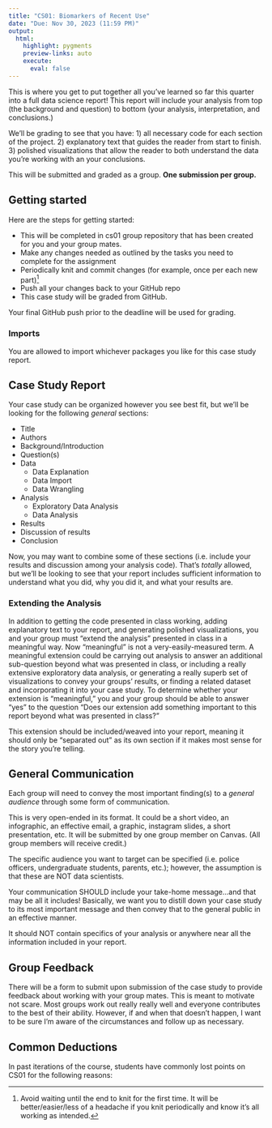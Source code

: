 ```yaml
---
title: "CS01: Biomarkers of Recent Use"
date: "Due: Nov 30, 2023 (11:59 PM)"
output: 
  html: 
    highlight: pygments
    preview-links: auto
    execute:
      eval: false
---
```


This is where you get to put together all you've learned so far this quarter into a full data science report! This report will include your analysis from top (the background and question) to bottom (your analysis, interpretation, and conclusions.)

We'll be grading to see that you have: 1) all necessary code for each section of the project. 2) explanatory text that guides the reader from start to finish. 3) polished visualizations that allow the reader to both understand the data you're working with an your conclusions.

This will be submitted and graded as a group. **One submission per group.**

## Getting started

Here are the steps for getting started:

-   This will be completed in cs01 group repository that has been created for you and your group mates.
-   Make any changes needed as outlined by the tasks you need to complete for the assignment
-   Periodically knit and commit changes (for example, once per each new part)[^1]
-   Push all your changes back to your GitHub repo
-   This case study will be graded from GitHub.

[^1]: Avoid waiting until the end to knit for the first time. It will be better/easier/less of a headache if you knit periodically and know it's all working as intended.

Your final GitHub push prior to the deadline will be used for grading.

### Imports

You are allowed to import whichever packages you like for this case study report.

## Case Study Report

Your case study can be organized however you see best fit, but we'll be looking for the following *general* sections:

-   Title
-   Authors
-   Background/Introduction
-   Question(s)
-   Data
    -   Data Explanation
    -   Data Import
    -   Data Wrangling
-   Analysis
    -   Exploratory Data Analysis
    -   Data Analysis
-   Results
-   Discussion of results
-   Conclusion

Now, you may want to combine some of these sections (i.e. include your results and discussion among your analysis code). That's *totally* allowed, but we'll be looking to see that your report includes sufficient information to understand what you did, why you did it, and what your results are.

### Extending the Analysis

In addition to getting the code presented in class working, adding explanatory text to your report, and generating polished visualizations, you and your group must "extend the analysis" presented in class in a meaningful way. Now "meaningful" is not a very-easily-measured term. A meaningful extension could be carrying out analysis to answer an additional sub-question beyond what was presented in class, or including a really extensive exploratory data analysis, or generating a really superb set of visualizations to convey your groups' results, or finding a related dataset and incorporating it into your case study. To determine whether your extension is "meaningful," you and your group should be able to answer "yes" to the question "Does our extension add something important to this report beyond what was presented in class?"

This extension should be included/weaved into your report, meaning it should only be "separated out" as its own section if it makes most sense for the story you're telling.

## General Communication

Each group will need to convey the most important finding(s) to a *general audience* through some form of communication.

This is very open-ended in its format. It could be a short video, an infographic, an effective email, a graphic, instagram slides, a short presentation, etc. It will be submitted by one group member on Canvas. (All group members will receive credit.)

The specific audience you want to target can be specified (i.e. police officers, undergraduate students, parents, etc.); however, the assumption is that these are NOT data scientists.

Your communication SHOULD include your take-home message…and that may be all it includes! Basically, we want you to distill down your case study to its most important message and then convey that to the general public in an effective manner.

It should NOT contain specifics of your analysis or anywhere near all the information included in your report.

## Group Feedback

There will be a form to submit upon submission of the case study to provide feedback about working with your group mates. This is meant to motivate not scare. Most groups work out really really well and everyone contributes to the best of their ability. However, if and when that doesn't happen, I want to be sure I'm aware of the circumstances and follow up as necessary.

## Common Deductions

In past iterations of the course, students have commonly lost points on CS01 for the following reasons: 
